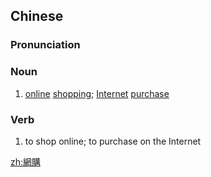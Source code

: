 {{also|网购}}
==Chinese==
{{zh-forms|s=网购}}

===Pronunciation===
{{zh-pron
|m=wǎnggòu
|cat=n,v
}}

===Noun===
{{zh-noun}}

# [[online]] [[shopping]]; [[Internet]] [[purchase]]

===Verb===
{{zh-verb}}

# to shop online; to purchase on the Internet

[[zh:網購]]